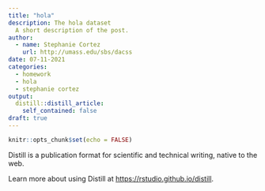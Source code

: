 ```yaml
---
title: "hola"
description: The hola dataset
  A short description of the post.
author:
  - name: Stephanie Cortez
    url: http://umass.edu/sbs/dacss
date: 07-11-2021
categories: 
  - homework
  - hola
  - stephanie cortez
output:
  distill::distill_article:
    self_contained: false
draft: true
---
```



```r
knitr::opts_chunk$set(echo = FALSE)
```

Distill is a publication format for scientific and technical writing, native to the web.

Learn more about using Distill at <https://rstudio.github.io/distill>.


